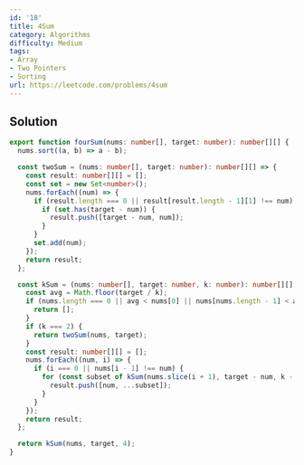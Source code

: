 ```yaml
---
id: '18'
title: 4Sum
category: Algorithms
difficulty: Medium
tags:
- Array
- Two Pointers
- Sorting
url: https://leetcode.com/problems/4sum
---
```


## Solution

```typescript filename="solution.ts" copy
export function fourSum(nums: number[], target: number): number[][] {
  nums.sort((a, b) => a - b);

  const twoSum = (nums: number[], target: number): number[][] => {
    const result: number[][] = [];
    const set = new Set<number>();
    nums.forEach((num) => {
      if (result.length === 0 || result[result.length - 1][1] !== num) {
        if (set.has(target - num)) {
          result.push([target - num, num]);
        }
      }
      set.add(num);
    });
    return result;
  };

  const kSum = (nums: number[], target: number, k: number): number[][] => {
    const avg = Math.floor(target / k);
    if (nums.length === 0 || avg < nums[0] || nums[nums.length - 1] < avg) {
      return [];
    }
    if (k === 2) {
      return twoSum(nums, target);
    }
    const result: number[][] = [];
    nums.forEach((num, i) => {
      if (i === 0 || nums[i - 1] !== num) {
        for (const subset of kSum(nums.slice(i + 1), target - num, k - 1)) {
          result.push([num, ...subset]);
        }
      }
    });
    return result;
  };

  return kSum(nums, target, 4);
}
```

